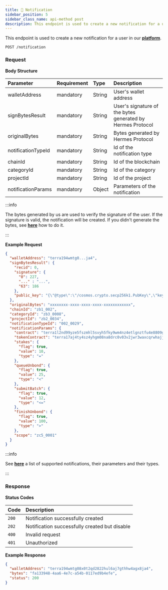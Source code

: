 ```yaml
---
title: 🔔 Notification
sidebar_position: 5
sidebar_class_name: api-method post
description: This endpoint is used to create a new notification for a user in our platform.
---
```


This endpoint is used to create a new notification for a user in our [**platform**](https://app.hermesprotocol.io/notifications).

```
POST /notification
```

### Request

**Body Structure**

 | Parameter                               | Requirement | Type    | Description                                                                             | 
 | :-------------------------------------- | :---------- | :------ | :-------------------------------------------------------------------------------------- |
 | walletAddress                           | mandatory   | String  | User's wallet address                                                                   |
 | signBytesResult                         | mandatory   | String  | User's signature of the bytes generated by Hermes Protocol                              |
 | originalBytes                           | mandatory   | String  | Bytes generated by Hermes Protocol                                                      |
 | notificationTypeId                      | mandatory   | String  | Id of the notification type                                                             |
 | chainId                                 | mandatory   | String  | Id of the blockchain                                                                    |
 | categoryId                              | mandatory   | String  | Id of the category                                                                      |
 | projectId                               | mandatory   | String  | Id of the project                                                                       |
 | notificationParams                      | mandatory   | Object  | Parameters of the notification                                                          |



:::info

The bytes generated by us are used to verify the signature of the user. If the signature is valid, the notification will be created. If you didn't generate the bytes, see [**here**](/public-api/generate-bytes) how to do it.

:::


**Example Request**

```json
{
  "walletAddress": "terra194wmtg0...ja4",
  "signBytesResult": {
    "recid": 0,
    "signature": {
      "0": 227,
      "..." : "...",
      "63": 186
    },
    "public_key": "{\"@type\":\"/cosmos.crypto.secp256k1.PubKey\",\"key\":\"xxx\"}"
  },
  "originalBytes": "xxxxxxxx-xxxx-xxxx-xxxx-xxxxxxxxxxxx",
  "chainId": "zb1_002",
  "categoryId": "zb3_0008",
  "projectId": "zb2_0034",
  "notificationTypeId": "002_0029",
  "notificationParams": {
    "contract": "terra1l2nd99yze5fszmhl5svyh5fky9wm4nz4etlgnztfu4e8809gd52q04n3ea",
    "tokenContract": "terra17aj4ty4sz4yhgm08na8drc0v03v2jwr3waxcqrwhajj729zhl7zqnpc0ml",
    "stakes": {
      "flag": true,
      "value": 10,
      "type": "="
    },
    "queueUnbond": {
      "flag": true,
      "value": 25,
      "type": "<"
    },
    "submitBatch": {
      "flag": true,
      "value": 12,
      "type": "<="
    },
    "finishUnbond": {
      "flag": true,
      "value": 100,
      "type": ">"
    },
    "scope": "zc5_0001"
  }
}
```

:::info

See [**here**](/public-api/#supported-notifications) a list of supported notifications, their parameters and their types.

:::

### Response

**Status Codes**

| Code  | Description                                   |
| :---- | :-------------------------------------------- |
| `200` | Notification successfully created             |
| `202` | Notification successfully created but disable |
| `400` | Invalid request                               |
| `401` | Unauthorized                                  |

**Example Response**

```json
{
  "walletAddress": "terra194wmtg08x0t2qd2822hul6aj7gthhw4agx8ja4",
  "bytes": "fa133948-4aa6-4e7c-a54b-0117ed9b4efe",
  "status": 200
}
```
